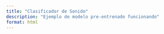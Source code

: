 ```yaml
---
title: "Clasificador de Sonido"
description: "Ejemplo de modelo pre-entrenado funcionando"
format: html
---
```


<div id="p5-sketch">
  <div id="canvas-container"></div>
</div>

<script src="https://cdnjs.cloudflare.com/ajax/libs/p5.js/1.9.4/p5.min.js"></script>
<script src="https://unpkg.com/ml5@latest/dist/ml5.min.js"></script>
 
 
 
<script>
(function() {
  const sketch = (p) => {let classifier;

// Label
let label = 'listening...';

// Teachable Machine model URL:
let soundModel = 'https://teachablemachine.withgoogle.com/models/3FDQ0h2-1/';


function preload() {
  // Load the model
  classifier = ml5.soundClassifier(soundModel + 'model.json');
}

function setup() {
  createCanvas(320, 240);
  // Start classifying
  // The sound model will continuously listen to the microphone
  classifier.classify(gotResult);
}

function draw() {
  background(0);
  // Draw the label in the canvas
  fill(255);
  textSize(32);
  textAlign(CENTER, CENTER);
  text(label, width / 2, height / 2);
}


// The model recognizing a sound will trigger this event
function gotResult(error, results) {
  if (error) {
    console.error(error);
    return;
  }
  // The results are in an array ordered by confidence.
  // console.log(results[0]);


  }; 
    new p5(sketch);
})();
</script>
